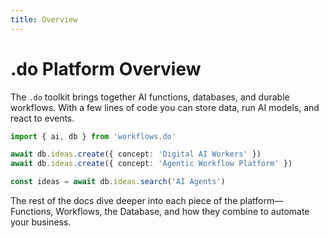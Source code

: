 ```yaml
---
title: Overview
---
```


# .do Platform Overview

The `.do` toolkit brings together AI functions, databases, and durable workflows. With a few lines of code you can store data, run AI models, and react to events.

```ts
import { ai, db } from 'workflows.do'

await db.ideas.create({ concept: 'Digital AI Workers' })
await db.ideas.create({ concept: 'Agentic Workflow Platform' })

const ideas = await db.ideas.search('AI Agents')
```

The rest of the docs dive deeper into each piece of the platform—Functions, Workflows, the Database, and how they combine to automate your business.
